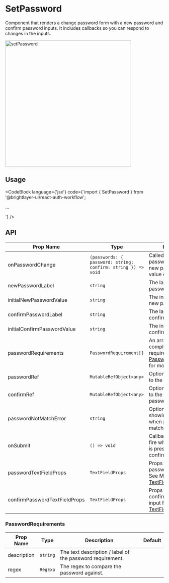 
# SetPassword

Component that renders a change password form with a new password and confirm password inputs. It includes callbacks so you can respond to changes in the inputs.

<img width="400" alt="setPassword" src={setPassword} />

## Usage

<CodeBlock
    language={'jsx'}
    code={`import { SetPassword } from '@brightlayer-ui/react-auth-workflow';

...

<SetPassword />`}
/>

## API

| Prop Name                     | Type                                                         | Description                                                                                                                     | Default |
| ----------------------------- | ------------------------------------------------------------ | ------------------------------------------------------------------------------------------------------------------------------- | ------- |
| onPasswordChange              | `(passwords: { password: string; confirm: string }) => void` | Called when the new password or confirm new password fields value changes.                                                      |         |
| newPasswordLabel              | `string`                                                     | The label for the new password field.                                                                                           |         |
| initialNewPasswordValue       | `string`                                                     | The initial value for the new password field.                                                                                   |         |
| confirmPasswordLabel          | `string`                                                     | The label for the confirm password field.                                                                                       |         |
| initialConfirmPasswordValue   | `string`                                                     | The initial value for the confirm password field.                                                                               |         |
| passwordRequirements          | `PasswordRequirement[]`                                      | An array of password complexity requirements . See [PasswordRequirements](#PasswordRequirements) for more details.              |         |
| passwordRef                   | `MutableRefObject<any>`                                      | Optional ref to forward to the password input.                                                                                  |         |
| confirmRef                    | `MutableRefObject<any>`                                      | Optional ref to forward to the confirm password input.                                                                          |         |
| passwordNotMatchError         | `string`                                                     | Optional text for showing message when passwords not match.                                                                     |         |
| onSubmit                      | `() => void`                                                 | Callback function to fire when the Enter key is pressed in the confirm field.                                                   |         |
| passwordTextFieldProps        | `TextFieldProps`                                             | Props to pass to the password input field. See MUI's [TextFieldProps API](https://mui.com/material-ui/api/text-field/).         |         |
| confirmPasswordTextFieldProps | `TextFieldProps`                                             | Props to pass to the confirm password input field. See MUI's [TextFieldProps API](https://mui.com/material-ui/api/text-field/). |         |

### PasswordRequirements

| Prop Name   | Type     | Description                                               | Default |
| ----------- | -------- | --------------------------------------------------------- | ------- |
| description | `string` | The text description / label of the password requirement. |         |
| regex       | `RegExp` | The regex to compare the password against.                |         |
